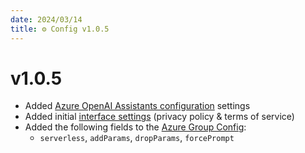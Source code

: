 ```yaml
---
date: 2024/03/14
title: ⚙️ Config v1.0.5
---
```


# v1.0.5

- Added [Azure OpenAI Assistants configuration](./custom_config.md#assistants) settings
- Added initial [interface settings](./custom_config.md#interface-object-structure) (privacy policy & terms of service)
- Added the following fields to the [Azure Group Config](./custom_config.md#group-object-structure):
    - `serverless`, `addParams`, `dropParams`, `forcePrompt`
